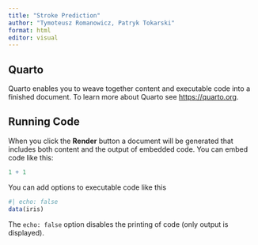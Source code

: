 ```yaml
---
title: "Stroke Prediction"
author: "Tymoteusz Romanowicz, Patryk Tokarski"
format: html
editor: visual
---
```


## Quarto

Quarto enables you to weave together content and executable code into a finished document. To learn more about Quarto see <https://quarto.org>.

## Running Code

When you click the **Render** button a document will be generated that includes both content and the output of embedded code. You can embed code like this:

```r
1 + 1
```

You can add options to executable code like this

```r
#| echo: false
data(iris)
```

The `echo: false` option disables the printing of code (only output is displayed).
